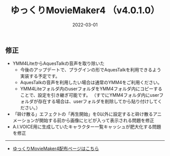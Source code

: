 ﻿---
title: ゆっくりMovieMaker4  （v4.0.1.0）
date: 2022-03-01
tags: [YMM4,お知らせ]
---
## 修正
- YMM4LiteからAquesTalkの音声を取り除いた
  - 今後のアップデートで、プラグインの形でAquesTalkを利用できるよう実装する予定です。
  - AquesTalkの音声を利用したい場合は通常のYMM4をご利用ください。
  - YMM4Liteフォルダ内のuserフォルダをYMM4フォルダ内にコピーすることで、設定を引き継ぎ可能です。
    （すでにYMM4フォルダ内にuserフォルダが存在する場合は、userフォルダを削除してから貼り付けしてください。）
- 「砕け散る」エフェクトの「再生開始」を0以外に設定すると砕け散るアニメーションが開始する前から画像にヒビが入って表示される問題を修正
- A.I.VOICE用に生成していたキャラクター一覧キャッシュが肥大化する問題を修正

---

- [ゆっくりMovieMaker4配布ページはこちら](/ymm4/)